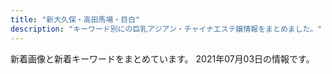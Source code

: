 ```yaml
---
title: "新大久保・高田馬場・目白"
description: "キーワード別にの巨乳アジアン・チャイナエステ嬢情報をまとめました。"
---
```


新着画像と新着キーワードをまとめています。
2021年07月03日の情報です。

<DmmAffiliateIns />
<KeywordTable
  shops={
    [
    {
        "keywords": {},
        "url": "http://www.china-es.info/",
        "name": "Honey At Home \u30cf\u30cb\u30fc\u30a2\u30c3\u30c8\u30db\u30fc\u30e0",
        "img_links": [
            "http://www.china-es.info/images/sys3.jpg",
            "http://www.china-es.info/images/rec2.jpg",
            "http://www.china-es.info/images/top.jpg",
            "http://www.china-es.info/images/news.jpg",
            "http://www.china-es.info/images/int3.jpg",
            "http://www.china-es.info/images/head.jpg",
            "http://www.china-es.info/img/nana1.jpg",
            "http://www.china-es.info/images/mobile.jpg",
            "http://www.china-es.info/images/interior_t.jpg",
            "http://www.china-es.info/images/sys2.jpg",
            "http://www.china-es.info/images/rec1.jpg",
            "http://www.china-es.info/img/hibiki1.jpg",
            "http://www.china-es.info/images/staff_t.jpg",
            "http://www.china-es.info/img/ringo1.jpg",
            "http://www.china-es.info/images/menu/staff.jpg",
            "http://www.china-es.info/images/sys1.jpg",
            "http://www.china-es.info/images/int1.jpg",
            "http://www.china-es.info/images/menu/interior.jpg",
            "http://www.china-es.info/img/nana2.jpg",
            "http://www.china-es.info/images/int2.jpg",
            "http://www.china-es.info/images/int4.jpg",
            "http://www.china-es.info/images/menu/top.jpg"
        ],
        "station": "JR\u9ad8\u7530\u99ac\u5834\u99c5\u65e9\u7a32\u7530\u53e3"
    },
    {
        "station": "JR\u9ad8\u7530\u99ac\u5834\u99c5",
        "img_links": [
            "http://pretty.este.work/sakura.jpg",
            "http://pretty.este.work/up.jpg",
            "http://pretty.este.work/aa.jpg",
            "http://pretty.este.work/news.jpg",
            "http://pretty.este.work/int1.png",
            "http://pretty.este.work/tg.jpg",
            "http://pretty.este.work/staff_t.jpg",
            "http://pretty.este.work/rec2.png",
            "http://pretty.este.work/hana.jpg",
            "http://pretty.este.work/sayurin.jpg",
            "http://pretty.este.work/head.jpg",
            "http://pretty.este.work/3.jpg",
            "http://pretty.este.work/rec1.png",
            "http://pretty.este.work/interior_t.jpg",
            "http://pretty.este.work/2.jpg",
            "http://pretty.este.work/1.jpg",
            "http://pretty.este.work/nana.jpg",
            "http://pretty.este.work/ayumi.jpg",
            "http://pretty.este.work/4.jpg"
        ],
        "name": "Pretty \uff5e\u30d7\u30ea\u30c6\u30a3\u30fc\uff5e",
        "url": "http://pretty.este.work/",
        "keywords": {}
    },
    {
        "url": "http://familiar.tyo.cm/",
        "name": "Familiar\u30fb\u30d5\u30a1\u30df\u30ea\u30fc\u30a2",
        "img_links": [
            "http://familiar.tyo.cm/images/top.png",
            "http://familiar.tyo.cm/photos/sites/37/2019/03/2019032406115446.jpg",
            "http://familiar.tyo.cm/photos/sites/37/2018/12/2018121903022968.jpg",
            "http://familiar.tyo.cm/photos/sites/37/2021/05/2021052506592522.jpg",
            "http://familiar.tyo.cm/photos/sites/37/2019/06/2019060406241084.jpg",
            "http://familiar.tyo.cm/photos/sites/37/2019/12/2019120502265383.jpg",
            "http://familiar.tyo.cm/photos/sites/37/2019/11/2019112002511160.jpg",
            "http://familiar.tyo.cm/photos/sites/37/2019/06/201906040617136.jpg",
            "http://familiar.tyo.cm/images/1.png",
            "http://familiar.tyo.cm/photos/sites/37/2019/12/2019120401354980.jpg",
            "http://familiar.tyo.cm/photos/sites/37/2019/06/2019062210030384.jpg",
            "http://familiar.tyo.cm/photos/sites/37/2019/06/2019061502562745.jpg",
            "http://familiar.tyo.cm/photos/sites/37/2021/05/2021052506414738.jpg",
            "http://familiar.tyo.cm/photos/sites/37/2019/12/2019120401355046.jpg",
            "http://familiar.tyo.cm/images/s_staff.jpg",
            "http://familiar.tyo.cm/photos/sites/37/2019/10/2019100304481325.jpg",
            "http://familiar.tyo.cm/photos/sites/37/2019/12/201912130833132.jpg",
            "http://familiar.tyo.cm/photos/sites/37/2019/09/201909270657496.jpg",
            "http://familiar.tyo.cm/photos/sites/37/2019/11/2019110802115992.jpg",
            "http://familiar.tyo.cm/photos/sites/37/2019/11/2019112902341792.jpg",
            "http://familiar.tyo.cm/photos/sites/37/2019/10/2019102408541458.jpg",
            "http://familiar.tyo.cm/photos/sites/37/2019/03/2019032406115311.jpg",
            "http://familiar.tyo.cm/photos/sites/37/2019/03/2019032406115598.jpg",
            "http://familiar.tyo.cm/photos/sites/37/2019/12/2019120502264671.jpg",
            "http://familiar.tyo.cm/images/tel.png",
            "http://familiar.tyo.cm/photos/sites/37/2019/03/2019031806471671.jpg",
            "http://familiar.tyo.cm/images/s_news.jpg",
            "http://familiar.tyo.cm/photos/sites/37/2019/03/2019032406115440.jpg",
            "http://familiar.tyo.cm/photos/sites/37/2018/12/2018121903013346.jpg",
            "http://familiar.tyo.cm/photos/sites/37/2019/06/2019061502562798.jpg",
            "http://familiar.tyo.cm/photos/sites/37/2019/03/2019032406115312.jpg",
            "http://familiar.tyo.cm/photos/sites/37/2019/12/2019120401354873.jpg",
            "http://familiar.tyo.cm/photos/sites/37/2019/06/2019060406161857.jpg",
            "http://familiar.tyo.cm/photos/sites/37/2019/10/2019102502193826.jpg",
            "http://familiar.tyo.cm/photos/sites/37/2019/03/2019032406115451.jpg",
            "http://familiar.tyo.cm/photos/sites/37/2019/06/2019061502562797.jpg",
            "http://familiar.tyo.cm/images/s_link.jpg",
            "http://familiar.tyo.cm/photos/sites/37/2019/10/2019102502193551.jpg",
            "http://familiar.tyo.cm/images/mobile.jpg",
            "http://familiar.tyo.cm/photos/sites/37/2019/03/2019032406115491.jpg",
            "http://familiar.tyo.cm/photos/sites/37/2019/09/2019090503385014.jpg"
        ],
        "keywords": {
            "88": 21,
            "83": 7,
            "E": 28,
            "87": 58,
            "86": 74,
            "C": 2,
            "85": 21,
            "D": 151
        },
        "station": "JR\u65b0\u5927\u4e45\u4fdd\u99c5"
    },
    {
        "name": "Lui\uff5e\u30eb\u30a4\uff5e",
        "station": "\u65b0\u5927\u4e45\u4fdd\u99c5",
        "url": "http://www.e-candy.work/",
        "keywords": {},
        "img_links": [
            "http://www.e-candy.work/images/9.jpg",
            "http://www.e-candy.work/img/nana1.jpg",
            "http://www.e-candy.work/images/8.jpg",
            "http://www.e-candy.work/images/sys1.jpg",
            "http://www.e-candy.work/images/newface.png",
            "http://www.e-candy.work/images/11.jpg",
            "http://www.e-candy.work/img/ai1.jpg",
            "http://www.e-candy.work/images/1.jpg",
            "http://www.e-candy.work/images/4.jpg",
            "http://www.e-candy.work/images/sys2.jpg",
            "http://www.e-candy.work/img/mimi1.jpg",
            "http://www.e-candy.work/img/risa1.jpg",
            "http://www.e-candy.work/images/7.jpg",
            "http://www.e-candy.work/images/mobile.jpg",
            "http://www.e-candy.work/images/12.jpg",
            "http://www.e-candy.work/img/yui1.jpg",
            "http://www.e-candy.work/images/int1.png",
            "http://www.e-candy.work/images/info.png",
            "http://www.e-candy.work/images/6.jpg",
            "http://www.e-candy.work/images/interior_t.png",
            "http://www.e-candy.work/images/s1.png",
            "http://www.e-candy.work/images/head.jpg",
            "http://www.e-candy.work/images/staff_t.png",
            "http://www.e-candy.work/images/int2.png",
            "http://www.e-candy.work/images/5.jpg",
            "http://www.e-candy.work/img/aya1.jpg",
            "http://www.e-candy.work/img/rina1.jpg",
            "http://www.e-candy.work/img/hana1.jpg",
            "http://www.e-candy.work/images/sys3.png",
            "http://www.e-candy.work/images/news.jpg",
            "http://www.e-candy.work/images/3.jpg",
            "http://www.e-candy.work/img/miki1.jpg",
            "http://www.e-candy.work/img/haruka1.jpg",
            "http://www.e-candy.work/images/tel.jpg"
        ]
    },
    {
        "url": "http://esthe.top/",
        "station": "JR\u9ad8\u7530\u99ac\u5834\u99c5\u6771\u53e3",
        "name": "RAN\uff5e\u30e9\u30f3\uff5e",
        "keywords": {},
        "img_links": [
            "http://esthe.top/images/an_1_06.jpg",
            "http://esthe.top/images/staff_images/staff_09a.jpg",
            "http://esthe.top/images/staff_images/staff_012a.jpg",
            "http://esthe.top/images/an_2_05.jpg",
            "http://esthe.top/images/staff_images/staff_013a.jpg",
            "http://esthe.top/images/QRcode.jpg",
            "http://esthe.top/images/acs_ima/access-03.jpg",
            "http://esthe.top/images/demo/slider/tooltips/slide3.png",
            "http://esthe.top/images/acs_ima/access-02.jpg",
            "http://esthe.top/images/room_images/gallery-02.jpg",
            "http://esthe.top/images/an_1_02.jpg",
            "http://esthe.top/images/room_images/index-01.jpg",
            "http://esthe.top/images/an_2_02.jpg",
            "http://esthe.top/images/demo/slider/images/slide2.png",
            "http://esthe.top/images/acs_ima/access-04.jpg",
            "http://esthe.top/images/staff_images/staff_04a.jpg",
            "http://esthe.top/images/demo/slider/tooltips/slide4.png",
            "http://esthe.top/images/an_2_06.jpg",
            "http://esthe.top/images/staff_images/staff_01a.jpg",
            "http://esthe.top/images/Bottom_01.jpg",
            "http://esthe.top/images/demo/slider/tooltips/slide5.png",
            "http://esthe.top/images/staff_images/staff_07b.jpg",
            "http://esthe.top/images/demo/slider/images/slide3.png",
            "http://esthe.top/images/room_images/gallery-03.jpg",
            "http://esthe.top/images/an_2_07.jpg",
            "http://esthe.top/images/an_1_07.jpg",
            "http://esthe.top/images/demo/slider/tooltips/slide2.png",
            "http://esthe.top/images/an_1_03.jpg",
            "http://esthe.top/images/an_2_03.jpg",
            "http://esthe.top/images/demo/slider/tooltips/slide1.png",
            "http://esthe.top/images/an_2_04.jpg",
            "http://esthe.top/images/staff_images/staff_01b.jpg",
            "http://esthe.top/images/demo/slider/images/slide1.png",
            "http://esthe.top/images/room_images/gallery-01.jpg",
            "http://esthe.top/images/demo/slider/images/slide4.png",
            "http://esthe.top/images/room_images/index-02.jpg",
            "http://esthe.top/images/room_images/gallery-04.jpg",
            "http://esthe.top/images/staff_images/staff_010a.jpg",
            "http://esthe.top/images/an_1_04.jpg",
            "http://esthe.top/images/room_images/gallery-06.jpg",
            "http://esthe.top/images/room_images/gallery-05.jpg",
            "http://esthe.top/images/acs_ima/access-01.jpg",
            "http://esthe.top/images/staff_images/staff_09b.jpg",
            "http://esthe.top/images/an_1_05.jpg",
            "http://esthe.top/images/Bottom_02.jpg",
            "http://esthe.top/images/staff_images/staff_014a.jpg",
            "http://esthe.top/images/demo/slider/images/slide5.png",
            "http://esthe.top/images/staff_images/staff_04b.jpg",
            "http://esthe.top/images/staff_images/staff_010b.jpg",
            "http://esthe.top/images/index_02.jpg",
            "http://esthe.top/images/staff_images/staff_07a.jpg"
        ]
    },
    {
        "keywords": {
            "C": 38
        },
        "url": "http://aes-treat.com/",
        "station": "JR\u5927\u4e45\u4fdd\u99c5\u5317\u53e3",
        "name": "Lovely Heart \u5927\u4e45\u4fdd\u5225\u9928",
        "img_links": [
            "http://aes-treat.com/scdl/staff/11081.jpg",
            "http://aes-treat.com/scdl/staff/10971.jpg",
            "http://aes-treat.com/scdl/staff/11081mb.jpg",
            "http://aes-treat.com/scdl/staff/11121.jpg",
            "http://aes-treat.com/scdl/staff/10651.jpg",
            "http://aes-treat.com/scdl/staff/11231.jpg",
            "http://aes-treat.com/scdl/staff/11121mb.jpg",
            "http://aes-treat.com/scdl/staff/10842.jpg",
            "http://aes-treat.com/scdl/staff/11241mb.jpg",
            "http://aes-treat.com/scdl/staff/11091mb.jpg",
            "http://aes-treat.com/img/ttl_attbnr.jpg",
            "http://aes-treat.com/scdl/staff/11091.jpg",
            "http://aes-treat.com/scdl/staff/11231mb.jpg",
            "http://aes-treat.com/scdl/staff/11162.jpg",
            "http://aes-treat.com/scdl/staff/10861.jpg",
            "http://aes-treat.com/scdl/staff/11151mb.jpg",
            "http://aes-treat.com/scdl/staff/10811mb.jpg",
            "http://aes-treat.com/scdl/staff/10811.jpg",
            "http://aes-treat.com/img/ttl_att.png",
            "http://aes-treat.com/scdl/staff/11051mb.jpg",
            "http://aes-treat.com/img/ttl_nouka.jpg",
            "http://aes-treat.com/scdl/staff/10901.jpg",
            "http://aes-treat.com/img/system/campaign.jpg",
            "http://aes-treat.com/scdl/staff/10891.jpg",
            "http://aes-treat.com/img/ttl_sister.png",
            "http://aes-treat.com/scdl/staff/10681.jpg",
            "http://aes-treat.com/scdl/staff/10891mb.jpg",
            "http://aes-treat.com/scdl/staff/11211mb.jpg",
            "http://aes-treat.com/scdl/staff/11111mb.jpg",
            "http://aes-treat.com/scdl/staff/10971mb.jpg",
            "http://aes-treat.com/scdl/staff/10861mb.jpg",
            "http://aes-treat.com/scdl/staff/10941.jpg",
            "http://aes-treat.com/scdl/staff/10841.jpg",
            "http://aes-treat.com/scdl/staff/10902.jpg",
            "http://aes-treat.com/scdl/staff/10721.jpg",
            "http://aes-treat.com/img/ttl_staff.png",
            "http://aes-treat.com/scdl/staff/10171.jpg",
            "http://aes-treat.com/scdl/staff/11111.jpg",
            "http://aes-treat.com/scdl/staff/10901mb.jpg",
            "http://aes-treat.com/scdl/staff/11131mb.jpg",
            "http://aes-treat.com/img/ttl_mobile.jpg",
            "http://aes-treat.com/scdl/staff/10771.jpg",
            "http://aes-treat.com/i/files/homeimg.jpg",
            "http://aes-treat.com/scdl/staff/10981.jpg",
            "http://aes-treat.com/scdl/staff/11051.jpg",
            "http://aes-treat.com/scdl/staff/10972.jpg",
            "http://aes-treat.com/scdl/staff/11161mb.jpg",
            "http://aes-treat.com/scdl/staff/11241.jpg",
            "http://aes-treat.com/pic/top2.jpg",
            "http://aes-treat.com/scdl/staff/10981mb.jpg",
            "http://aes-treat.com/scdl/staff/11101.jpg",
            "http://aes-treat.com/scdl/staff/11211.jpg",
            "http://aes-treat.com/scdl/staff/11191.jpg",
            "http://aes-treat.com/scdl/staff/11161.jpg",
            "http://aes-treat.com/scdl/staff/11151.jpg",
            "http://aes-treat.com/scdl/staff/10841mb.jpg",
            "http://aes-treat.com/scdl/staff/11041mb.jpg",
            "http://aes-treat.com/scdl/staff/10681mb.jpg",
            "http://aes-treat.com/pic/head.jpg",
            "http://aes-treat.com/scdl/staff/10721mb.jpg",
            "http://aes-treat.com/scdl/staff/10941mb.jpg",
            "http://aes-treat.com/pic/top1.jpg",
            "http://aes-treat.com/scdl/staff/10171mb.jpg",
            "http://aes-treat.com/scdl/staff/11041.jpg",
            "http://aes-treat.com/scdl/staff/11101mb.jpg",
            "http://aes-treat.com/scdl/staff/10771mb.jpg",
            "http://aes-treat.com/scdl/staff/11191mb.jpg",
            "http://aes-treat.com/scdl/staff/11131.jpg",
            "http://aes-treat.com/scdl/staff/10651mb.jpg"
        ]
    },
    {
        "img_links": [
            "http://tkoi.work/images/sys1.png",
            "http://tkoi.work/images/b3.jpg",
            "http://tkoi.work/sp/images/news.jpg",
            "http://tkoi.work/sp/img/mika1.jpg",
            "http://tkoi.work/sp/images/info.png",
            "http://tkoi.work/sp/images/rec1.png",
            "http://tkoi.work/images/b2.jpg",
            "http://tkoi.work/sp/img/koko1.jpg",
            "http://tkoi.work/images/3.jpg",
            "http://tkoi.work/images/interior_t.jpg",
            "http://tkoi.work/images/sys2.png",
            "http://tkoi.work/images/head.jpg",
            "http://tkoi.work/images/b1.jpg",
            "http://tkoi.work/sp/images/tel.jpg",
            "http://tkoi.work/images/2.jpg",
            "http://tkoi.work/images/ta.jpg",
            "http://tkoi.work/sp/images/newsb.png",
            "http://tkoi.work/img/ai1.jpg",
            "http://tkoi.work/images/int1.png",
            "http://tkoi.work/images/staff_t.jpg",
            "http://tkoi.work/sp/images/info_t.jpg",
            "http://tkoi.work/images/main_top.jpg",
            "http://tkoi.work/sp/images/rec2.png",
            "http://tkoi.work/sp/img/riri1.jpg",
            "http://tkoi.work/sp/images/int2.png",
            "http://tkoi.work/sp/images/footer.png",
            "http://tkoi.work/images/s1.png",
            "http://tkoi.work/sp/images/staff_t.png",
            "http://tkoi.work/sp/img/ai1.jpg",
            "http://tkoi.work/sp/menu/top.jpg",
            "http://tkoi.work/sp/images/int1.png",
            "http://tkoi.work/sp/menu/staff.jpg",
            "http://tkoi.work/sp/images/4.jpg",
            "http://tkoi.work/sp/images/ac1.jpg",
            "http://tkoi.work/images/sm.jpg",
            "http://tkoi.work/img/koko1.jpg",
            "http://tkoi.work/sp/images/head.jpg",
            "http://tkoi.work/images/mobile.jpg",
            "http://tkoi.work/images/news.png",
            "http://tkoi.work/sp/images/ac2.png",
            "http://tkoi.work/images/4.jpg",
            "http://tkoi.work/img/riri1.jpg",
            "http://tkoi.work/sp/images/2.jpg",
            "http://tkoi.work/sp/images/3.jpg",
            "http://tkoi.work/images/main_footer.jpg",
            "http://tkoi.work/img/mika1.jpg",
            "http://tkoi.work/sp/images/interior_t.png",
            "http://tkoi.work/images/int2.png",
            "http://tkoi.work/sp/images/sys.png",
            "http://tkoi.work/images/1.jpg",
            "http://tkoi.work/sp/images/1.jpg"
        ],
        "keywords": {},
        "url": "http://tkoi.work/",
        "name": "\u604b",
        "station": "JR\u9ad8\u7530\u99ac\u5834\u99c5\u65e9\u7a32\u7530\u53e3"
    },
    {
        "keywords": {},
        "url": "http://p-aroma.work/",
        "img_links": [
            "http://p-aroma.work/img/mayu1.png",
            "http://p-aroma.work/images/s1.png",
            "http://p-aroma.work/images/int1.png",
            "http://p-aroma.work/images/7.jpg",
            "http://p-aroma.work/img/rina1.png",
            "http://p-aroma.work/images/s2.jpg",
            "http://p-aroma.work/images/6.jpg",
            "http://p-aroma.work/images/s1.jpg",
            "http://p-aroma.work/images/news.jpg",
            "http://p-aroma.work/images/tel.jpg",
            "http://p-aroma.work/images/4.jpg",
            "http://p-aroma.work/images/1.jpg",
            "http://p-aroma.work/img/mirai1.png",
            "http://p-aroma.work/img/ayaka1.png",
            "http://p-aroma.work/images/3.jpg",
            "http://p-aroma.work/images/2.jpg",
            "http://p-aroma.work/images/head.jpg",
            "http://p-aroma.work/staff/mirai.jpg",
            "http://p-aroma.work/images/staff_t.png",
            "http://p-aroma.work/images/mobile.jpg",
            "http://p-aroma.work/img/haru1.png",
            "http://p-aroma.work/staff/mayu.jpg",
            "http://p-aroma.work/staff/kasumi.jpg",
            "http://p-aroma.work/staff/rina.jpg",
            "http://p-aroma.work/staff/ayaka.jpg",
            "http://p-aroma.work/img/kasumi1.png",
            "http://p-aroma.work/images/sys.png",
            "http://p-aroma.work/images/int2.png",
            "http://p-aroma.work/images/interior_t.png",
            "http://p-aroma.work/staff/haru.jpg"
        ],
        "name": "\u7652\u3057\u306e\u51fa\u4f1a\u3044",
        "station": "JR\u5927\u4e45\u4fdd\u99c5\u5317\u53e3"
    },
    {
        "name": "\u6708\u306e\u82b1",
        "url": "https://tsukinohana88.wixsite.com/index",
        "keywords": {},
        "station": "JR\u65b0\u5927\u4e45\u4fdd\u99c5",
        "img_links": [
            "https://static.wixstatic.com/media/80a184_6f8a99a76cfa4e8cb6871f8cdc4667f5~mv2.png",
            "https://static.wixstatic.com/media/80a184_37c7b495532e44808fa932ada8728921~mv2.png",
            "https://static.wixstatic.com/media/80a184_60e3e10d71c6473ca82f313fefc49773~mv2.png",
            "https://static.wixstatic.com/media/80a184_d0c431a3436e444fbe13148d4f1d1722~mv2.png",
            "https://static.wixstatic.com/media/80a184_a8e12af9159e4af2bbd2cf724caf4e6a~mv2.jpeg",
            "https://static.wixstatic.com/media/80a184_f4cca0709e8a42dfbc72e26393934723~mv2.jpg",
            "https://static.wixstatic.com/media/80a184_fc46eb4762dc45d5aaded3823ed9ff89~mv2.png",
            "https://static.wixstatic.com/media/80a184_9dc0d14b20d54a71a6cb9f57217e8a32~mv2.png",
            "https://static.wixstatic.com/media/80a184_b70a2c117ac542f79ec2a2014b642be4~mv2.png",
            "https://static.wixstatic.com/media/80a184_5208b825bc574a8e8c38cfed61640f7b~mv2.png",
            "https://static.wixstatic.com/media/80a184_685d8785c64448469efbaecd356f0615~mv2.jpg",
            "https://static.wixstatic.com/media/80a184_d01c61ede293427e90b1ce25be8720c0~mv2.png",
            "https://static.wixstatic.com/media/71aabe_7fde48e91203411687f75bf66049b810~mv2.jpg",
            "https://static.wixstatic.com/media/80a184_126746405a7f40f191a12f71b777ea41~mv2.png"
        ]
    },
    {
        "img_links": [
            "http://aes-salon.com/scdl/staff/10291mb.jpg",
            "http://aes-salon.com/img/access/road4.jpg",
            "http://aes-salon.com/img/access/road1.jpg",
            "http://aes-salon.com/img/access/roaddm.png",
            "http://aes-salon.com/scdl/staff/10711mb.jpg",
            "http://aes-salon.com/scdl/staff/10471mb.jpg",
            "http://aes-salon.com/scdl/staff/10671mb.jpg",
            "http://aes-salon.com/img/ttl_sister.png",
            "http://aes-salon.com/scdl/staff/10501mb.jpg",
            "http://aes-salon.com/img/access/road3.jpg",
            "http://aes-salon.com/scdl/staff/10592.jpg",
            "http://aes-salon.com/scdl/staff/10083.jpg",
            "http://aes-salon.com/scdl/staff/10641mb.jpg",
            "http://aes-salon.com/scdl/staff/10701mb.jpg",
            "http://aes-salon.com/scdl/staff/10472.jpg",
            "http://aes-salon.com/scdl/staff/10441.jpg",
            "http://aes-salon.com/img/system/campaign.jpg",
            "http://aes-salon.com/scdl/staff/10591mb.jpg",
            "http://aes-salon.com/scdl/staff/10691mb.jpg",
            "http://aes-salon.com/img/ttl_mobile.jpg",
            "http://aes-salon.com/scdl/staff/10441mb.jpg",
            "http://aes-salon.com/scdl/staff/10292.jpg",
            "http://aes-salon.com/scdl/staff/10091.jpg",
            "http://aes-salon.com/scdl/staff/10741mb.jpg",
            "http://aes-salon.com/scdl/staff/10471.jpg",
            "http://aes-salon.com/scdl/staff/10461.jpg",
            "http://aes-salon.com/scdl/staff/10411.jpg",
            "http://aes-salon.com/scdl/staff/10694.jpg",
            "http://aes-salon.com/scdl/staff/10661mb.jpg",
            "http://aes-salon.com/scdl/staff/10561.jpg",
            "http://aes-salon.com/scdl/staff/10341mb.jpg",
            "http://aes-salon.com/scdl/staff/10501.jpg",
            "http://aes-salon.com/scdl/staff/10561mb.jpg",
            "http://aes-salon.com/scdl/staff/10621mb.jpg",
            "http://aes-salon.com/scdl/staff/10631.jpg",
            "http://aes-salon.com/scdl/staff/10721mb.jpg",
            "http://aes-salon.com/scdl/staff/10591.jpg",
            "http://aes-salon.com/img/access/road2.jpg",
            "http://aes-salon.com/scdl/staff/10693.jpg",
            "http://aes-salon.com/scdl/staff/10721.jpg",
            "http://aes-salon.com/scdl/staff/10671.jpg",
            "http://aes-salon.com/scdl/staff/10641.jpg",
            "http://aes-salon.com/scdl/staff/10692.jpg",
            "http://aes-salon.com/scdl/staff/10121mb.jpg",
            "http://aes-salon.com/scdl/staff/10122.jpg",
            "http://aes-salon.com/scdl/staff/10701.jpg",
            "http://aes-salon.com/scdl/staff/10351mb.jpg",
            "http://aes-salon.com/scdl/staff/10511mb.jpg",
            "http://aes-salon.com/scdl/staff/10462.jpg",
            "http://aes-salon.com/scdl/staff/10121.jpg",
            "http://aes-salon.com/scdl/staff/10731mb.jpg",
            "http://aes-salon.com/pic/top2.jpg",
            "http://aes-salon.com/scdl/staff/10342.jpg",
            "http://aes-salon.com/scdl/staff/10631mb.jpg",
            "http://aes-salon.com/scdl/staff/10092.jpg",
            "http://aes-salon.com/scdl/staff/10691.jpg",
            "http://aes-salon.com/scdl/staff/10291.jpg",
            "http://aes-salon.com/scdl/staff/10731.jpg",
            "http://aes-salon.com/scdl/staff/10412.jpg",
            "http://aes-salon.com/scdl/staff/10741.jpg",
            "http://aes-salon.com/img/ttl_nouka.jpg",
            "http://aes-salon.com/scdl/staff/10571mb.jpg",
            "http://aes-salon.com/img/ttl_att.png",
            "http://aes-salon.com/scdl/staff/10563.jpg",
            "http://aes-salon.com/scdl/staff/10601.jpg",
            "http://aes-salon.com/scdl/staff/10562.jpg",
            "http://aes-salon.com/pic/top1.jpg",
            "http://aes-salon.com/scdl/staff/10601mb.jpg",
            "http://aes-salon.com/scdl/staff/10341.jpg",
            "http://aes-salon.com/scdl/staff/10651mb.jpg",
            "http://aes-salon.com/scdl/staff/10081.jpg",
            "http://aes-salon.com/img/ttl_attbnr.jpg",
            "http://aes-salon.com/scdl/staff/10711.jpg",
            "http://aes-salon.com/scdl/staff/10082.jpg",
            "http://aes-salon.com/scdl/staff/10502.jpg",
            "http://aes-salon.com/scdl/staff/10602.jpg",
            "http://aes-salon.com/img/ttl_staff.png",
            "http://aes-salon.com/pic/head.jpg",
            "http://aes-salon.com/scdl/staff/10511.jpg",
            "http://aes-salon.com/scdl/staff/10081mb.jpg",
            "http://aes-salon.com/img/ttl_bekan.jpg",
            "http://aes-salon.com/scdl/staff/10621.jpg",
            "http://aes-salon.com/scdl/staff/10411mb.jpg",
            "http://aes-salon.com/scdl/staff/10351.jpg",
            "http://aes-salon.com/scdl/staff/10651.jpg",
            "http://aes-salon.com/scdl/staff/10661.jpg",
            "http://aes-salon.com/scdl/staff/10091mb.jpg",
            "http://aes-salon.com/scdl/staff/10571.jpg",
            "http://aes-salon.com/i/files/homeimg.jpg",
            "http://aes-salon.com/scdl/staff/10461mb.jpg"
        ],
        "keywords": {
            "C": 39
        },
        "name": "Lovely Heart",
        "station": "JR\u5927\u4e45\u4fdd\u99c5\u5317\u53e3",
        "url": "http://aes-salon.com/"
    },
    {
        "station": "JR\u9ad8\u7530\u99ac\u5834\u99c5\u65e9\u7a32\u7530\u53e3",
        "name": "\u60a0\u30a8\u30b9\u30c6",
        "keywords": {
            "87": 4,
            "88": 3,
            "89": 1,
            "D": 1,
            "C": 7
        },
        "img_links": [
            "http://www.y-rlx.site/images/staff_09.jpg",
            "http://www.y-rlx.site/images/upload/thumb/22943222540dae02.jpg",
            "http://www.y-rlx.site/images/index_15.jpg",
            "http://www.y-rlx.site/images/index_06.jpg",
            "http://www.y-rlx.site/images/index_20.jpg",
            "http://www.y-rlx.site/girl/02.jpg",
            "http://www.y-rlx.site/images/upload/thumb/7555ce96672677f4.jpg",
            "http://www.y-rlx.site/images/info_09.jpg",
            "http://www.y-rlx.site/girl/05.jpg",
            "http://www.y-rlx.site/images/index_02.jpg",
            "http://www.y-rlx.site/images/upload/thumb/d36e2b351f872c4a.jpg",
            "http://www.y-rlx.site/images/info.jpg",
            "http://www.y-rlx.site/images/rec_09.jpg",
            "http://www.y-rlx.site/images/index_09.jpg",
            "http://y-rlx.site/images/index_04.jpg",
            "http://www.y-rlx.site/images/index_05.jpg",
            "http://www.y-rlx.site/images/index_01.jpg",
            "http://www.y-rlx.site/images/index_19.jpg",
            "http://www.y-rlx.site/images/upload/thumb/6f5c8adf73ecadc0.jpg",
            "http://www.y-rlx.site/images/upload/thumb/8094444931bf183e.jpg",
            "http://www.y-rlx.site/girl/01.jpg",
            "http://www.y-rlx.site/images/index_11.jpg",
            "http://www.y-rlx.site/images/upload/thumb/e95087fc68743943.jpg",
            "http://www.y-rlx.site/images/index_18.jpg",
            "http://www.y-rlx.site/girl/03.jpg",
            "http://www.y-rlx.site/images/rec.jpg",
            "http://www.y-rlx.site/girl/04.jpg",
            "http://www.y-rlx.site/images/upload/thumb/014d074e9b93e9d3.jpg",
            "http://www.y-rlx.site/images/index_08.jpg",
            "http://www.y-rlx.site/images/index_07.jpg",
            "http://www.y-rlx.site/images/upload/thumb/296a422030195eea.jpg",
            "http://www.y-rlx.site/images/index_10.jpg",
            "http://www.y-rlx.site/images/index_04.jpg",
            "http://www.y-rlx.site/images/card.jpg",
            "http://www.y-rlx.site/images/index_03.jpg",
            "http://y-rlx.site/images/index_07.jpg",
            "http://www.y-rlx.site/images/index_13.jpg"
        ],
        "url": "http://www.y-rlx.site/"
    },
    {
        "url": "http://www.enchuen.com/",
        "keywords": {
            "C": 4
        },
        "img_links": [
            "http://www.enchuen.com/images/tw_header.png",
            "http://www.enchuen.com/images/ins_header.png",
            "http://www.enchuen.com/images/btn_gnavi02_no.png",
            "http://www.enchuen.com/images/interior04_s.jpg",
            "http://www.enchuen.com/images/img_service06.png",
            "http://www.enchuen.com/images/therapist_noa.jpg",
            "http://www.enchuen.com/images/therapist_yume.jpg",
            "http://www.enchuen.com/images/interior02.jpg",
            "http://www.enchuen.com/images/h2_alltherapist.png",
            "http://www.enchuen.com/images/mess_footer.png",
            "http://www.enchuen.com/images/therapist_yona.jpg",
            "http://www.enchuen.com/images/ban-tel.png",
            "http://www.enchuen.com/images/a_qa.png",
            "http://www.enchuen.com/images/img_aromaoil.png",
            "http://www.enchuen.com/images/btn_gnavi05_no.png",
            "http://www.enchuen.com/images/img_service02.png",
            "http://www.enchuen.com/images/h2_qa.png",
            "http://www.enchuen.com/images/img_service03.png",
            "http://www.enchuen.com/images/h2_link01.png",
            "http://www.enchuen.com/images/ins_footer.png",
            "http://www.enchuen.com/images/interior04.jpg",
            "http://www.enchuen.com/images/h2_twitter.png",
            "http://www.enchuen.com/images/h2_instagam.png",
            "http://www.enchuen.com/images/therapist_yume_s.jpg",
            "http://www.enchuen.com/images/btn_gnavi04_no.png",
            "http://www.enchuen.com/images/icon_eng.png",
            "http://www.enchuen.com/images/h2_linkban.png",
            "http://www.enchuen.com/images/h2_information.png",
            "http://www.enchuen.com/images/top_slider6.jpg",
            "http://www.enchuen.com/images/img_slider01.png",
            "http://www.enchuen.com/images/h2_alliancegide.png",
            "http://www.enchuen.com/images/top_slider2.jpg",
            "http://www.enchuen.com/images/interior01_s.jpg",
            "http://www.enchuen.com/images/therapist_yona_s.jpg",
            "http://www.enchuen.com/images/img_service01.png",
            "http://www.enchuen.com/images/icon_chi.png",
            "http://www.enchuen.com/images/h2_servicecontents.png",
            "http://www.enchuen.com/images/img_service04.png",
            "http://www.enchuen.com/images/therapist_kaori.jpg",
            "http://www.enchuen.com/images/top_slider4.jpg",
            "http://www.enchuen.com/images/interior03_s.jpg",
            "http://www.enchuen.com/images/top_slider1.jpg",
            "http://www.enchuen.com/images/top_slider5.jpg",
            "http://www.enchuen.com/images/h2_contact.png",
            "http://www.enchuen.com/images/interior02_s.jpg",
            "http://www.enchuen.com/images/btn_gnavi06_no.png",
            "http://www.enchuen.com/images/top_slider3.jpg",
            "http://www.enchuen.com/images/tel_header.png",
            "http://www.enchuen.com/images/tw_footer.png",
            "http://www.enchuen.com/images/therapist_kaori_s.jpg",
            "http://www.enchuen.com/images/therapist_noa_s.jpg",
            "http://www.enchuen.com/images/btn_gnavi03_no.png",
            "http://www.enchuen.com/images/img_slider02.png",
            "http://www.enchuen.com/images/img_service07.png",
            "http://www.enchuen.com/images/img_comimgsoon.jpg",
            "http://www.enchuen.com/images/img_slider03.png",
            "http://www.enchuen.com/images/q_qa.png",
            "http://www.enchuen.com/images/img_service05.png",
            "http://www.enchuen.com/images/btn_gnavi01_no.png",
            "http://www.enchuen.com/images/interior01.jpg",
            "http://www.enchuen.com/images/interior03.jpg",
            "http://www.enchuen.com/images/h2_alliancegide2.png",
            "http://www.enchuen.com/images/pagetop.png",
            "http://www.enchuen.com/images/mail_header.png"
        ],
        "name": "\u7e01\u4e2d\u7e01\uff5e\u3048\u3093\u3061\u3085\u3046\u3048\u3093\uff5e",
        "station": "JR\u65b0\u5927\u4e45\u4fdd\u99c5"
    },
    {
        "name": "\u697d\u5712",
        "img_links": [
            "http://massage-1.net/images/top/top_05.jpg",
            "http://massage-1.net/images/top/top_03.jpg",
            "http://massage-1.net/images/top/top_01.jpg",
            "http://massage-1.net/images/home/top.jpg",
            "http://massage-1.net/images/page_top.png",
            "http://massage-1.net/images/staff_image/staf_05a.jpg",
            "http://massage-1.net/images/top/top_04.jpg",
            "http://massage-1.net/images/top/top_08.png",
            "http://massage-1.net/images/top/top_06.jpg",
            "http://massage-1.net/images/top/top_02.jpg"
        ],
        "keywords": {},
        "url": "http://massage-1.net/",
        "station": "JR\u9ad8\u7530\u99ac\u5834\u99c5\u65e9\u7a32\u7530\u53e3"
    },
    {
        "keywords": {
            "C": 39,
            "E": 4
        },
        "img_links": [
            "https://est-hana.com/img/girl/main/smain197153ce52e0264e81a8a42e5d3c84dd833e.jpg",
            "https://est-hana.com/img/material/sys_option.png",
            "https://est-hana.com/img/girl/pickup/topgirl20161016054301.png",
            "https://est-hana.com/img/girl/pickup/pickup20190121202926.jpg",
            "https://est-hana.com/img/material/massap1.jpg",
            "https://est-hana.com/img/material/age.png",
            "https://est-hana.com/img/girl/list/slist2012ba9beda1a19f1ba57dcc87485d57321.jpg",
            "https://est-hana.com/img/material/m7.png",
            "https://est-hana.com/img/girl/main/s139_1.jpg",
            "https://est-hana.com/img/girl/list/slist19753ce52e0264e81a8a42e5d3c84dd833e.jpg",
            "https://est-hana.com/img/material/gm1_rollout.png",
            "https://est-hana.com/img/material/d3.png",
            "https://est-hana.com/img/material/massap4.jpg",
            "https://est-hana.com/img/material/photorenew3.jpg",
            "https://est-hana.com/img/girl/list/slist8365230fc40840a020ba3ed47600db4b4a.jpg",
            "https://est-hana.com/img/girl/thumb/smain1891e9ae2d8752cd8b9474ebd62df9909f9b.jpg",
            "https://est-hana.com/img/girl/main/s75_1.jpg",
            "https://est-hana.com/img/material/accsess_station.png",
            "https://est-hana.com/img/material/systme_t2.png",
            "https://est-hana.com/img/girl/thumb/smain83265230fc40840a020ba3ed47600db4b4a.jpg",
            "https://est-hana.com/img/girl/thumb/smain1912da4fa2da2e801312734721e1a44d8e19.jpg",
            "https://est-hana.com/img/girl/list/sface201dc74ab8dea78d771771d5fda7bccc989.jpg",
            "https://est-hana.com/img/material/top_t4.png",
            "https://est-hana.com/img/material/massap2.jpg",
            "https://est-hana.com/img/girl/list/s86_list.jpg",
            "https://est-hana.com/img/camp/camp20210701.png",
            "https://est-hana.com/img/girl/pickup/pickup20191208191053.jpg",
            "https://est-hana.com/img/material/photorenew4.jpg",
            "https://est-hana.com/img/girl/pickup/pickup20141227182613.jpeg",
            "https://est-hana.com/img/girl/list/slist193a69a1a063a3159e298d18b691542266d.jpg",
            "https://est-hana.com/img/material/sframe2014.png",
            "https://est-hana.com/img/material/line1.png",
            "https://est-hana.com/img/girl/pickup/pickup20190227121102.jpg",
            "https://est-hana.com/img/material/sys_etc.png",
            "https://est-hana.com/img/girl/pickup/topgirl20180308214256.png",
            "https://est-hana.com/img/girl/list/s88_face.jpg",
            "https://est-hana.com/img/material/hosi4.png",
            "https://est-hana.com/img/girl/list/s75_list.jpg",
            "https://est-hana.com/img/girl/list/slist18449673a0eecbfdaab27d1a016ce6f4281.jpg",
            "https://est-hana.com/img/girl/main/smain1891e9ae2d8752cd8b9474ebd62df9909f9b.jpg",
            "https://est-hana.com/img/girl/list/s86_face.jpg",
            "https://est-hana.com/img/girl/list/sface189e9ae2d8752cd8b9474ebd62df9909f9b.jpg",
            "https://est-hana.com/img/girl/thumb/smain83165230fc40840a020ba3ed47600db4b4a.jpg",
            "https://est-hana.com/img/girl/pickup/pickup20190118192257.jpg",
            "https://est-hana.com/img/girl/list/slist19053cc33bb85f739f63e84c2ae2c41c2eb.jpg",
            "https://est-hana.com/img/material/topflashimg1.jpg",
            "https://est-hana.com/img/material/sys_course2_rev2.png",
            "https://est-hana.com/img/girl/list/sface191ec56c0d5cc68365ea11e2e52a40272d8.jpg",
            "https://est-hana.com/img/girl/list/slist199a8b144d9cbd006fc9dffdf23ad77de07.jpg",
            "https://est-hana.com/img/material/returnbtn.png",
            "https://est-hana.com/img/material/sys_course3_rev1.png",
            "https://est-hana.com/img/girl/pickup/pickup20190528135649.jpg",
            "https://est-hana.com/img/material/massap5.jpg",
            "https://est-hana.com/img/material/infopanel.png",
            "https://est-hana.com/img/girl/pickup/topgirl20140510202547.png",
            "https://est-hana.com/img/material/massap6.jpg",
            "https://est-hana.com/img/girl/pickup/pickup20190118192153.jpg",
            "https://est-hana.com/img/girl/thumb/smain184149673a0eecbfdaab27d1a016ce6f4281.jpg",
            "https://est-hana.com/img/material/day.png",
            "https://est-hana.com/img/whatnew/20200304.jpg",
            "https://est-hana.com/img/material/photorenew2rev1.jpg",
            "https://est-hana.com/img/material/month.png",
            "https://est-hana.com/img/girl/list/sface190e7f2a11706f93c08ab1eb76c57c0a501.jpg",
            "https://est-hana.com/img/girl/thumb/s88_1.jpg",
            "https://est-hana.com/img/girl/pickup/topgirl20180908131653.png",
            "https://est-hana.com/img/girl/main/smain1911ec56c0d5cc68365ea11e2e52a40272d8.jpg",
            "https://est-hana.com/img/material/w6.png",
            "https://est-hana.com/img/girl/list/s180_list.jpg",
            "https://est-hana.com/img/material/gm4_rollout.png",
            "https://est-hana.com/img/girl/pickup/topgirl20141227182718.png",
            "https://est-hana.com/img/girl/list/sface193e3a7504f14e2050f14cb6782d72bb46c.jpg",
            "https://est-hana.com/img/girl/main/smain83165230fc40840a020ba3ed47600db4b4a.jpg",
            "https://est-hana.com/img/material/massa_t1.png",
            "https://est-hana.com/img/girl/list/sface187386757ea62d773ca58e2457fc23b8e13.jpg",
            "https://est-hana.com/img/material/click_tel_btn.png",
            "https://est-hana.com/img/girl/pickup/topgirl20140502225842.png",
            "https://est-hana.com/img/girl/list/sface19753ce52e0264e81a8a42e5d3c84dd833e.jpg",
            "https://est-hana.com/img/girl/thumb/s180_1.jpg",
            "https://est-hana.com/img/girl/list/sface110404ef9fc79e2a0a04d64b621c22a0c77.jpg",
            "https://est-hana.com/img/girl/list/sface8365230fc40840a020ba3ed47600db4b4a.jpg",
            "https://est-hana.com/img/girl/thumb/s173_2.jpg",
            "https://est-hana.com/img/girl/main/s86_1.jpg",
            "https://est-hana.com/img/girl/main/smain1931e3a7504f14e2050f14cb6782d72bb46c.jpg",
            "https://est-hana.com/img/girl/list/s163_face.jpg",
            "https://est-hana.com/img/material/sys_course1_rev2.png",
            "https://est-hana.com/img/girl/list/s77_face.jpg",
            "https://est-hana.com/img/material/detailwaku.png",
            "https://est-hana.com/img/girl/thumb/smain193281777917c863b2cd265723b9cb5a3c32.jpg",
            "https://est-hana.com/img/girl/thumb/smain1991a8b144d9cbd006fc9dffdf23ad77de07.jpg",
            "https://est-hana.com/img/girl/list/sface18449673a0eecbfdaab27d1a016ce6f4281.jpg",
            "https://est-hana.com/img/material/gm5_rollout.png",
            "https://est-hana.com/img/material/massap7.jpg",
            "https://est-hana.com/img/girl/main/smain184149673a0eecbfdaab27d1a016ce6f4281.jpg",
            "https://est-hana.com/img/girl/list/s173_face.jpg",
            "https://est-hana.com/img/girl/main/s88_1.jpg",
            "https://est-hana.com/img/girl/main/smain1871110bf62c88dcefca310cdc127f9b11f2.jpg",
            "https://est-hana.com/img/girl/list/sface199a8b144d9cbd006fc9dffdf23ad77de07.jpg",
            "https://est-hana.com/img/material/hosi5.png",
            "https://est-hana.com/img/material/gm2_rollout.png",
            "https://est-hana.com/img/girl/thumb/s86_1.jpg",
            "https://est-hana.com/img/girl/thumb/smain1901e7f2a11706f93c08ab1eb76c57c0a501.jpg",
            "https://est-hana.com/img/material/top_t2_img_rev2.jpg",
            "https://est-hana.com/img/girl/main/s180_1.jpg",
            "https://est-hana.com/img/girl/list/s163_list.jpg",
            "https://est-hana.com/img/girl/thumb/s173_1.jpg",
            "https://est-hana.com/img/material/staffdetail_t1.png",
            "https://est-hana.com/img/material/top_t6.png",
            "https://est-hana.com/img/girl/list/s180_face.jpg",
            "https://est-hana.com/img/girl/thumb/smain1902e7f2a11706f93c08ab1eb76c57c0a501.jpg",
            "https://est-hana.com/img/girl/list/slist191ec56c0d5cc68365ea11e2e52a40272d8.jpg",
            "https://est-hana.com/img/girl/pickup/pickup20180830201105.jpg",
            "https://est-hana.com/img/girl/pickup/pickup20181218104555.jpg",
            "https://est-hana.com/img/whatnew/20200401min60.jpg",
            "https://est-hana.com/img/girl/pickup/pickup20180526173711.jpg",
            "https://est-hana.com/img/whatnew/20200401_mask.jpg",
            "https://est-hana.com/img/girl/main/smain1901e7f2a11706f93c08ab1eb76c57c0a501.jpg",
            "https://est-hana.com/img/girl/pickup/topgirl20180526173824.png",
            "https://est-hana.com/img/girl/thumb/smain1913da4fa2da2e801312734721e1a44d8e19.jpg",
            "https://est-hana.com/img/whatnew/hana20210701.png",
            "https://est-hana.com/img/girl/pickup/pickup20191214162524.jpg",
            "https://est-hana.com/img/girl/pickup/topgirl20190528141109.png",
            "https://est-hana.com/img/girl/thumb/smain18725b09cd881b1f036f9f4970616c10b474.jpg",
            "https://est-hana.com/img/material/top_t2.png",
            "https://est-hana.com/img/material/photorenew1.jpg",
            "https://est-hana.com/img/material/gm6_rollout.png",
            "https://est-hana.com/img/girl/main/smain1991a8b144d9cbd006fc9dffdf23ad77de07.jpg",
            "https://est-hana.com/img/girl/main/s173_1.jpg",
            "https://est-hana.com/img/material/top_twitter.png",
            "https://est-hana.com/img/girl/thumb/smain197153ce52e0264e81a8a42e5d3c84dd833e.jpg",
            "https://est-hana.com/img/material/gm3_rollout.png",
            "https://est-hana.com/img/girl/thumb/smain1911ec56c0d5cc68365ea11e2e52a40272d8.jpg",
            "https://est-hana.com/img/girl/list/slist189e9ae2d8752cd8b9474ebd62df9909f9b.jpg",
            "https://est-hana.com/img/girl/thumb/smain1871110bf62c88dcefca310cdc127f9b11f2.jpg",
            "https://est-hana.com/img/material/top_t5.png",
            "https://est-hana.com/img/material/systme_t1.png",
            "https://est-hana.com/img/girl/thumb/smain184249673a0eecbfdaab27d1a016ce6f4281.jpg",
            "https://est-hana.com/img/material/staff_t1.png",
            "https://est-hana.com/img/material/staff_t1rev1.png",
            "https://est-hana.com/img/girl/thumb/smain19725e2ed7efe2de621955e09d12295a13ee.jpg",
            "https://est-hana.com/img/girl/list/s173_list.jpg",
            "https://est-hana.com/img/girl/list/slist110d5ce8a5906e2cdaf90af47c9395e0dff.jpg",
            "https://est-hana.com/img/girl/list/s77_list.jpg",
            "https://est-hana.com/img/material/massap3.jpg",
            "https://est-hana.com/img/girl/list/s139_face.jpg",
            "https://est-hana.com/img/girl/list/s139_list.jpg",
            "https://est-hana.com/img/girl/list/s75_face.jpg",
            "https://est-hana.com/img/material/photorenew5.jpg",
            "https://est-hana.com/img/girl/list/s88_list.jpg",
            "https://est-hana.com/img/girl/list/slist187110f9d5212fd19d8b8410ec6bff294e6.jpg",
            "https://est-hana.com/img/material/top_t3.png",
            "https://est-hana.com/img/girl/thumb/s75_1.jpg",
            "https://est-hana.com/img/girl/thumb/s139_1.jpg",
            "https://est-hana.com/img/material/accsess_picter2.jpg",
            "https://est-hana.com/img/girl/thumb/smain1931e3a7504f14e2050f14cb6782d72bb46c.jpg"
        ],
        "url": "https://est-hana.com/",
        "name": "\u82b1",
        "station": "JR\u5927\u4e45\u4fdd\u99c5\u5317\u53e3"
    },
    {
        "name": "NEW ONLY ONE",
        "station": "JR\u9ad8\u7530\u99ac\u5834\u99c5",
        "url": "http://www.aromaonly1.com/",
        "img_links": [
            "http://www.aromaonly1.com/uploads/b43afdf6c0db7020b472f89b05664984.jpg",
            "http://www.aromaonly1.com/uploads/66dc68de1f9c001b6f15d52303314efc.jpg",
            "http://www.aromaonly1.com/uploads/5f4083d49285cbe64774b1bd70e86150.jpg",
            "http://www.aromaonly1.com/images/index_15.jpg",
            "http://www.aromaonly1.com/images/index_17.jpg",
            "http://www.aromaonly1.com/images/service_11.jpg",
            "http://www.aromaonly1.com/images/index_11.jpg",
            "http://www.aromaonly1.com/uploads/015cba9c432d730d26583fe998534fa6.jpg",
            "http://www.aromaonly1.com/images/index_08.jpg",
            "http://www.aromaonly1.com/images/index_04.jpg",
            "http://www.aromaonly1.com/uploads/18799c1985ca7d1cd026808323ec51c2.jpg",
            "http://www.aromaonly1.com/uploads/3e6ede4dd71b9611bfc0fc01fff82057.jpg",
            "http://www.aromaonly1.com/images/index_19.jpg",
            "http://www.aromaonly1.com/images/service_10.jpg",
            "http://www.aromaonly1.com/images/fanhui.png",
            "http://www.aromaonly1.com/images/index_01.jpg",
            "http://www.aromaonly1.com/images/index_03.jpg",
            "http://www.aromaonly1.com/images/aromaonly1_468x60.png",
            "http://www.aromaonly1.com/uploads/2f5941103973429d3981087968a845a3.jpg",
            "http://www.aromaonly1.com/images/index_12.jpg",
            "http://www.aromaonly1.com/uploads/39a20c0f1405de5aa73fad53492e41be.jpg",
            "http://www.aromaonly1.com/uploads/8e9e8b4d89b256773f17dff61368328c.jpg",
            "http://www.aromaonly1.com/uploads/c24b4a66b959c50d941c227e2167e47a.jpg",
            "http://www.aromaonly1.com/uploads/e01fa669285bc99ba782abfd90a08bb2.jpg",
            "http://www.aromaonly1.com/images/girls_10.jpg",
            "http://www.aromaonly1.com/my_work/images/pic1.png",
            "http://www.aromaonly1.com/images/link_10.jpg",
            "http://www.aromaonly1.com/images/index_20.jpg",
            "http://www.aromaonly1.com/images/index_06.jpg",
            "http://www.aromaonly1.com/images/index_21.jpg",
            "http://www.aromaonly1.com/uploads/ac75f516de3602f2ed5de1d9e2383a35.jpg",
            "http://www.aromaonly1.com/images/index_14.jpg",
            "http://www.aromaonly1.com/images/interior_10.jpg",
            "http://www.aromaonly1.com/uploads/56e94a67d1aa4ea89d5f2064a387ab96.jpg",
            "http://www.aromaonly1.com/uploads/0d74a4af5e268e3562daa56048c13906.jpg",
            "http://www.aromaonly1.com/images/index_05.jpg",
            "http://www.aromaonly1.com/images/index_16.jpg",
            "http://www.aromaonly1.com/images/index_18.jpg",
            "http://www.aromaonly1.com/images/index_07.jpg",
            "http://www.aromaonly1.com/images/index_02.jpg"
        ],
        "keywords": {
            "86": 4,
            "88": 3,
            "E": 2,
            "D": 2,
            "C": 3
        }
    },
    {
        "keywords": {
            "86": 3,
            "83": 3,
            "C": 18
        },
        "name": "\u99ac\u5834one",
        "station": "JR\u9ad8\u7530\u99ac\u5834\u99c5\u65e9\u7a32\u7530\u53e3",
        "img_links": [
            "http://familiar.ests.jp/photos/sites/33/2019/07/2019073009094778.jpg",
            "http://familiar.ests.jp/images/s_service.png",
            "http://familiar.ests.jp/images/staff_bj4s.png",
            "http://familiar.ests.jp/images/s_link.png",
            "http://familiar.ests.jp/images/acc.png",
            "http://familiar.ests.jp/photos/sites/33/2019/09/2019092718554568.jpg",
            "http://familiar.ests.jp/photos/sites/33/2019/09/2019092318545965.jpg",
            "http://familiar.ests.jp/images/staff_bj1s.png",
            "http://familiar.ests.jp/images/news.png",
            "http://familiar.ests.jp/images/service.jpg",
            "http://familiar.ests.jp/images/top.jpg",
            "http://familiar.ests.jp/photos/sites/33/2020/10/2020101409554799.jpg",
            "http://familiar.ests.jp/images/info.png",
            "http://familiar.ests.jp/images/bian.jpg",
            "http://familiar.ests.jp/photos/sites/33/2020/10/2020101901153954.jpg",
            "http://familiar.ests.jp/images/mobile.jpg",
            "http://familiar.ests.jp/images/s_staff.png",
            "http://familiar.ests.jp/photos/sites/33/2019/09/2019092718570723.jpg",
            "http://familiar.ests.jp/images/nei_bj1.png"
        ],
        "url": "http://familiar.ests.jp/"
    },
    {
        "keywords": {},
        "name": "Venus -\u30f4\u30a3\u30fc\u30ca\u30b9-",
        "url": "https://venus.tyo.ac/",
        "station": "JR\u5927\u4e45\u4fdd\u99c5\u5357\u53e3",
        "img_links": []
    },
    {
        "name": "\u6625\u306e\u5922",
        "url": "http://www.harunoyume.com/",
        "station": "JR\u65b0\u5927\u4e45\u4fdd\u99c5",
        "keywords": {},
        "img_links": [
            "http://www.harunoyume.com/images/discount.jpg",
            "http://www.harunoyume.com/images/covergirl.jpg",
            "http://www.harunoyume.com/images/service-image.jpg",
            "http://www.harunoyume.com/images/campaign.jpg"
        ]
    },
    {
        "url": "https://www.cocoro556.in/",
        "station": "JR\u5927\u4e45\u4fdd\u99c5\u5317\u53e3",
        "img_links": [
            "https://www.cocoro556.in/img/material/pageheaderimg1.jpg",
            "https://www.cocoro556.in/img/material/gm2_rollover.png",
            "https://www.cocoro556.in/img/material/ftel.png",
            "https://www.cocoro556.in/img/material/gm3_rollout.png",
            "https://www.cocoro556.in/img/material/gm2_rollout.png",
            "https://www.cocoro556.in/img/girl/thumb/smain14634879628e490d1ecf1cd7a9d727569f95.jpg",
            "https://www.cocoro556.in/img/material/gm4_rollout.png",
            "https://www.cocoro556.in/img/material/photost4rev1.png",
            "https://www.cocoro556.in/img/material/photost6.png",
            "https://www.cocoro556.in/img/girl/thumb/smain1442346e3df3ff1cef1386c89c6ba9e9f72e.jpg",
            "https://www.cocoro556.in/img/girl/list/slist167f0b4414b94d2c934624a47b21815ef54.jpg",
            "https://www.cocoro556.in/img/material/p2_t2_subt1.png",
            "https://www.cocoro556.in/img/girl/main/smain1491773ceed1a7cd35919e9c6866285fb943.jpg",
            "https://www.cocoro556.in/img/girl/thumb/smain1422b75436b0012f83588e08b8d8eb48c8c2.jpg",
            "https://www.cocoro556.in/img/girl/list/slist146f806d031a1244ccfaa8b4d307f6ef6d7.jpg",
            "https://www.cocoro556.in/img/material/p2_t2_subt5_m2.png",
            "https://www.cocoro556.in/img/material/p2_t2_subt5.png",
            "https://www.cocoro556.in/img/material/p6_t3.png",
            "https://www.cocoro556.in/img/material/gm5_rollout.png",
            "https://www.cocoro556.in/img/camp/camp20210701.jpg",
            "https://www.cocoro556.in/img/material/gm3_rollover.png",
            "https://www.cocoro556.in/img/girl/thumb/smain1491773ceed1a7cd35919e9c6866285fb943.jpg",
            "https://www.cocoro556.in/img/girl/thumb/smain164135ee9e4407f412c3d2708030a189f1c0.jpg",
            "https://www.cocoro556.in/img/material/accminimgrev1.jpg",
            "https://www.cocoro556.in/img/girl/main/smain1461f806d031a1244ccfaa8b4d307f6ef6d7.jpg",
            "https://www.cocoro556.in/img/girl/main/smain1541a1f8e548a2959236fdd0e7abcde80ac7.jpg",
            "https://www.cocoro556.in/img/material/p6_t2.png",
            "https://www.cocoro556.in/img/girl/thumb/smain16626b52cc464ee28ef5cf18bb2b1e5be8c2.jpg",
            "https://www.cocoro556.in/img/girl/thumb/smain126142f85375ac3eb532582567360874d2d6.jpg",
            "https://www.cocoro556.in/img/material/gm6_rollover.png",
            "https://www.cocoro556.in/img/girl/main/smain164135ee9e4407f412c3d2708030a189f1c0.jpg",
            "https://www.cocoro556.in/img/material/gm6_rollout.png",
            "https://www.cocoro556.in/img/material/photost3rev1.png",
            "https://www.cocoro556.in/img/material/p2_t2_subt4.png",
            "https://www.cocoro556.in/img/girl/thumb/smain1441346e3df3ff1cef1386c89c6ba9e9f72e.jpg",
            "https://www.cocoro556.in/img/girl/main/smain1441346e3df3ff1cef1386c89c6ba9e9f72e.jpg",
            "https://www.cocoro556.in/img/material/top_t1.png",
            "https://www.cocoro556.in/img/girl/main/smain16616b52cc464ee28ef5cf18bb2b1e5be8c2.jpg",
            "https://www.cocoro556.in/img/girl/thumb/smain1423ae12bc52cc115b3190fbe6a84a8ffa74.jpg",
            "https://www.cocoro556.in/img/material/p2_t2_subt2.png",
            "https://www.cocoro556.in/img/material/p6_t3_subt1.png",
            "https://www.cocoro556.in/img/material/gm1_rollover.png",
            "https://www.cocoro556.in/img/material/p6_t1.png",
            "https://www.cocoro556.in/img/material/pageheaderimg2.jpg",
            "https://www.cocoro556.in/img/material/top_t2.png",
            "https://www.cocoro556.in/img/material/p6_t2_subt1.png",
            "https://www.cocoro556.in/img/material/p5_t1.png",
            "https://www.cocoro556.in/img/girl/thumb/smain126242f85375ac3eb532582567360874d2d6.jpg",
            "https://www.cocoro556.in/img/girl/thumb/smain1493773ceed1a7cd35919e9c6866285fb943.jpg",
            "https://www.cocoro556.in/img/girl/main/smain126142f85375ac3eb532582567360874d2d6.jpg",
            "https://www.cocoro556.in/img/material/photost2rev1.png",
            "https://www.cocoro556.in/img/material/p3_t1.png",
            "https://www.cocoro556.in/img/material/pd_st2.png",
            "https://www.cocoro556.in/img/material/p3_1_t1.png",
            "https://www.cocoro556.in/img/material/gm5_rollover.png",
            "https://www.cocoro556.in/img/girl/thumb/smain126332fd72809eba38056753c1720b05d8d5.jpg",
            "https://www.cocoro556.in/img/material/photost5.png",
            "https://www.cocoro556.in/img/material/age_rollout.png",
            "https://www.cocoro556.in/img/material/p2_t2.png",
            "https://www.cocoro556.in/img/girl/thumb/smain1673d805234c8fbb465b0ed26b0a1e25b455.jpg",
            "https://www.cocoro556.in/img/material/p2_t2_sub_m1_3.png",
            "https://www.cocoro556.in/img/material/top_t4.png",
            "https://www.cocoro556.in/img/girl/thumb/smain14922dea5bdda380e76839c012ab24bd9f82.jpg",
            "https://www.cocoro556.in/img/material/mobilesite.png",
            "https://www.cocoro556.in/img/girl/thumb/smain1461f806d031a1244ccfaa8b4d307f6ef6d7.jpg",
            "https://www.cocoro556.in/img/material/top_t3_imgrev1.jpg",
            "https://www.cocoro556.in/img/girl/list/slist142b75436b0012f83588e08b8d8eb48c8c2.jpg",
            "https://www.cocoro556.in/img/girl/thumb/smain1542a1f8e548a2959236fdd0e7abcde80ac7.jpg",
            "https://www.cocoro556.in/img/material/p2_t2_subt4_m1.png",
            "https://www.cocoro556.in/img/material/pageheaderimg4.jpg",
            "https://www.cocoro556.in/img/girl/list/slist149a7ba2e87eeed7d2ede49599bc2037647.jpg",
            "https://www.cocoro556.in/img/material/gm1_rollout.png",
            "https://www.cocoro556.in/img/material/pd_st3.png",
            "https://www.cocoro556.in/img/girl/thumb/smain16636b52cc464ee28ef5cf18bb2b1e5be8c2.jpg",
            "https://www.cocoro556.in/img/girl/thumb/smain16616b52cc464ee28ef5cf18bb2b1e5be8c2.jpg",
            "https://www.cocoro556.in/img/material/p2_t2_subt3.png",
            "https://www.cocoro556.in/img/material/pd_number.png",
            "https://www.cocoro556.in/img/girl/thumb/smain1543ab2e0ee9f9fde8103e9fe80e33b07761.jpg",
            "https://www.cocoro556.in/img/material/top_t3.png",
            "https://www.cocoro556.in/img/material/photost1.png",
            "https://www.cocoro556.in/img/camp/camp20210403short.jpg",
            "https://www.cocoro556.in/img/girl/main/smain1421b75436b0012f83588e08b8d8eb48c8c2.jpg",
            "https://www.cocoro556.in/img/girl/list/slist16435ee9e4407f412c3d2708030a189f1c0.jpg",
            "https://www.cocoro556.in/img/girl/thumb/smain1671d805234c8fbb465b0ed26b0a1e25b455.jpg",
            "https://www.cocoro556.in/img/girl/list/slist154a1f8e548a2959236fdd0e7abcde80ac7.jpg",
            "https://www.cocoro556.in/img/girl/thumb/smain1462f806d031a1244ccfaa8b4d307f6ef6d7.jpg",
            "https://www.cocoro556.in/img/girl/thumb/smain1672d805234c8fbb465b0ed26b0a1e25b455.jpg",
            "https://www.cocoro556.in/img/girl/thumb/smain1421b75436b0012f83588e08b8d8eb48c8c2.jpg",
            "https://www.cocoro556.in/img/girl/list/slist1666b52cc464ee28ef5cf18bb2b1e5be8c2.jpg",
            "https://www.cocoro556.in/img/girl/main/smain1671d805234c8fbb465b0ed26b0a1e25b455.jpg",
            "https://www.cocoro556.in/img/camp/camp20210501premium.jpg",
            "https://www.cocoro556.in/img/material/p2_t2_subt5_m1.png",
            "https://www.cocoro556.in/img/material/p2_t2_sub_m1_2.png",
            "https://www.cocoro556.in/img/girl/list/slist144346e3df3ff1cef1386c89c6ba9e9f72e.jpg",
            "https://www.cocoro556.in/img/material/top_t3_subt1.png",
            "https://www.cocoro556.in/img/material/pageheaderimg3.jpg",
            "https://www.cocoro556.in/img/girl/thumb/smain1541a1f8e548a2959236fdd0e7abcde80ac7.jpg",
            "https://www.cocoro556.in/img/material/p2_t2_sub_m1_1.png",
            "https://www.cocoro556.in/img/material/photost7.png",
            "https://www.cocoro556.in/img/girl/list/slist12642f85375ac3eb532582567360874d2d6.jpg",
            "https://www.cocoro556.in/img/material/leftinfo.png",
            "https://www.cocoro556.in/img/girl/thumb/smain1443346e3df3ff1cef1386c89c6ba9e9f72e.jpg",
            "https://www.cocoro556.in/img/material/pd_st1.png"
        ],
        "keywords": {
            "\u30bb\u30af\u30b7\u30fc": 1,
            "C": 21,
            "E": 1
        },
        "name": "COCORO"
    },
    {
        "station": "JR\u9ad8\u7530\u99ac\u5834\u99c5\u65e9\u7a32\u7530\u53e3",
        "name": "\u98a8\u96c5\u5802 \uff5e\u3075\u3046\u304c\u3069\u3046\uff5e",
        "keywords": {},
        "img_links": [
            "http://www.kity.work/images/interior_t.jpg",
            "http://www.kity.work/img/haru1.jpg",
            "http://www.kity.work/images/head.jpg",
            "http://www.kity.work/images/5.jpg",
            "http://www.kity.work/images/tel.jpg",
            "http://www.kity.work/images/ac2.jpg",
            "http://www.kity.work/images/up.jpg",
            "http://www.kity.work/images/news.jpg",
            "http://www.kity.work/images/s1.jpg",
            "http://www.kity.work/img/erina1.jpg",
            "http://www.kity.work/images/int1.jpg",
            "http://www.kity.work/img/erina2.jpg",
            "http://www.kity.work/images/staff_t.jpg",
            "http://www.kity.work/img/nana1.jpg",
            "http://www.kity.work/images/s2.jpg",
            "http://www.kity.work/images/4.jpg",
            "http://www.kity.work/images/s1.png",
            "http://www.kity.work/staff/hiromi.jpg",
            "http://www.kity.work/images/tg.jpg",
            "http://www.kity.work/staff/erina.jpg",
            "http://www.kity.work/images/sys.jpg",
            "http://www.kity.work/images/7.jpg",
            "http://www.kity.work/staff/haru.jpg",
            "http://www.kity.work/staff/nana.jpg",
            "http://www.kity.work/images/int2.jpg",
            "http://www.kity.work/img/hiromi1.jpg",
            "http://www.kity.work/images/6.jpg"
        ],
        "url": "http://www.kity.work/"
    },
    {
        "name": "Rabenda\u30fb\u30e9\u30d9\u30f3\u30c0\u30fc",
        "url": "http://gogonoheya.ies.fun/",
        "img_links": [],
        "keywords": {},
        "station": "JR\u5927\u4e45\u4fdd\u99c5\u5317\u53e3"
    },
    {
        "station": "JR\u5927\u4e45\u4fdd\u99c5\u5317\u53e3",
        "img_links": [
            "http://kobo.mssg.jp/layer/images/top/top_03.jpg",
            "http://kobo.mssg.jp/images/staff_8.jpg",
            "http://kobo.mssg.jp/layer/images/top/top_05.jpg",
            "http://kobo.mssg.jp/images/1.jpg",
            "http://kobo.mssg.jp/images/staff_2b.jpg",
            "http://kobo.mssg.jp/layer/images/top/top_04.jpg",
            "http://kobo.mssg.jp/layer/images/top/top_02.jpg",
            "http://kobo.mssg.jp/images/staff_9a.jpg",
            "http://kobo.mssg.jp/images/staff_bj1.png",
            "http://kobo.mssg.jp/images/staff_bj4.png",
            "http://kobo.mssg.jp/images/top1.jpg",
            "http://kobo.mssg.jp/images/staff_10a.jpg",
            "http://kobo.mssg.jp/images/info.png",
            "http://kobo.mssg.jp/images/staff_4.jpg",
            "http://kobo.mssg.jp/images/staff_8a.jpg",
            "http://kobo.mssg.jp/images/staff_9b.jpg",
            "http://kobo.mssg.jp/images/top2.jpg",
            "http://kobo.mssg.jp/layer/images/top/top_01.jpg",
            "http://kobo.mssg.jp/images/staff_2a.jpg",
            "http://kobo.mssg.jp/layer/images/top.jpg",
            "http://kobo.mssg.jp/layer/images/top/top_06.jpg",
            "http://kobo.mssg.jp/images/wenzi-staff.png",
            "http://kobo.mssg.jp/layer/images/top/top_08.png",
            "http://kobo.mssg.jp/images/s_info.png",
            "http://kobo.mssg.jp/images/staff_5.jpg"
        ],
        "name": "\u6c34\u8272-\u30df\u30ba\u30a4\u30ed-",
        "url": "http://kobo.mssg.jp/",
        "keywords": {}
    }
]
}
/>
<DmmAffiliateScript />
